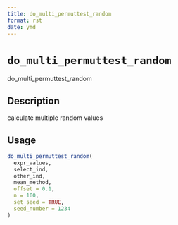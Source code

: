 ```yaml
--- 
title: do_multi_permuttest_random 
format: rst 
date: ymd 
--- 
```

# `do_multi_permuttest_random`

do_multi_permuttest_random


## Description

calculate multiple random values


## Usage

```r
do_multi_permuttest_random(
  expr_values,
  select_ind,
  other_ind,
  mean_method,
  offset = 0.1,
  n = 100,
  set_seed = TRUE,
  seed_number = 1234
)
```


